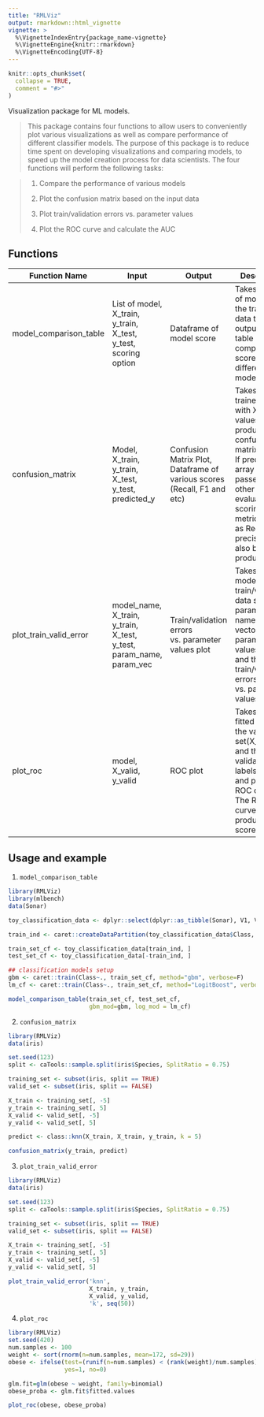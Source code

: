 ```yaml
---
title: "RMLViz"
output: rmarkdown::html_vignette
vignette: >
  %\VignetteIndexEntry{package_name-vignette}
  %\VignetteEngine{knitr::rmarkdown}
  %\VignetteEncoding{UTF-8}
---
```


```r
knitr::opts_chunk$set(
  collapse = TRUE,
  comment = "#>"
)
```


Visualization package for ML models. 

> This package contains four functions to allow users to conveniently plot various visualizations as well as compare performance of different classifier models. The purpose of this package is to reduce time spent on developing visualizations and comparing models, to speed up the model creation process for data scientists. The four functions will perform the following tasks: 

>
> 1.  Compare the performance of various models 
>
> 2.  Plot the confusion matrix based on the input data
>
> 3.  Plot train/validation errors vs. parameter values
>
> 4.  Plot the ROC curve and calculate the AUC 

## Functions

| Function Name | Input | Output | Description |
|-------------|-----|------|-----------|
|model_comparison_table| List of model, X_train, y_train, X_test, y_test, scoring option | Dataframe of model score| Takes in a list of models and the train test data then outputs a table comparing the scores for different models.|
|confusion_matrix | Model, X_train, y_train, X_test, y_test, predicted_y  | Confusion Matrix Plot, Dataframe of various scores (Recall, F1 and etc)| Takes in a trained model with X and y values to produce a confusion matrix visual. If predicted_y array is passed in, other evaluation scoring metrics such as Recall, and precision will also be produced.|
|plot_train_valid_error| model_name, X_train, y_train, X_test, y_test, param_name, param_vec | Train/validation errors vs. parameter values plot | Takes in a model name, train/validation data sets, a parameter name and a vector of parameter values to try and then plots train/validation errors vs. parameter values.|
|plot_roc|model, X_valid, y_valid |ROC plot| Takes in a fitted model, the validation set(X_valid) and the validation set labels(y_valid) and plots the ROC curve. The ROC curve also produces AUC score.|


## Usage and example

1. `model_comparison_table`

``` r
library(RMLViz)
library(mlbench)
data(Sonar)

toy_classification_data <- dplyr::select(dplyr::as_tibble(Sonar), V1, V2, V3, V4, V5, Class)

train_ind <- caret::createDataPartition(toy_classification_data$Class, p=0.9, list=F)

train_set_cf <- toy_classification_data[train_ind, ]
test_set_cf <- toy_classification_data[-train_ind, ]

## classification models setup
gbm <- caret::train(Class~., train_set_cf, method="gbm", verbose=F)
lm_cf <- caret::train(Class~., train_set_cf, method="LogitBoost", verbose=F)

model_comparison_table(train_set_cf, test_set_cf,
                       gbm_mod=gbm, log_mod = lm_cf)
```

2. `confusion_matrix`

```r
library(RMLViz)
data(iris)

set.seed(123)
split <- caTools::sample.split(iris$Species, SplitRatio = 0.75)

training_set <- subset(iris, split == TRUE)
valid_set <- subset(iris, split == FALSE)

X_train <- training_set[, -5]
y_train <- training_set[, 5]
X_valid <- valid_set[, -5]
y_valid <- valid_set[, 5]

predict <- class::knn(X_train, X_train, y_train, k = 5)

confusion_matrix(y_train, predict)

```

3. `plot_train_valid_error`

``` r
library(RMLViz)
data(iris)

set.seed(123)
split <- caTools::sample.split(iris$Species, SplitRatio = 0.75)

training_set <- subset(iris, split == TRUE)
valid_set <- subset(iris, split == FALSE)

X_train <- training_set[, -5]
y_train <- training_set[, 5]
X_valid <- valid_set[, -5]
y_valid <- valid_set[, 5]

plot_train_valid_error('knn', 
                       X_train, y_train, 
                       X_valid, y_valid, 
                       'k', seq(50))
```

4. `plot_roc`

``` r
library(RMLViz)
set.seed(420)
num.samples <- 100
weight <- sort(rnorm(n=num.samples, mean=172, sd=29))
obese <- ifelse(test=(runif(n=num.samples) < (rank(weight)/num.samples)),
                yes=1, no=0)

glm.fit=glm(obese ~ weight, family=binomial)
obese_proba <- glm.fit$fitted.values

plot_roc(obese, obese_proba)
```
